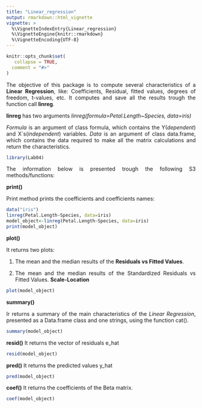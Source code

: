 ```yaml
---
title: "Linear_regression"
output: rmarkdown::html_vignette
vignette: >
  %\VignetteIndexEntry{Linear_regression}
  %\VignetteEngine{knitr::rmarkdown}
  %\VignetteEncoding{UTF-8}
---
```


```r
knitr::opts_chunk$set(
   collapse = TRUE,
  comment = "#>"
)
```

<style>
body {
text-align: justify}
</style>
The objective of this package is to compute several characteristics of a
**Linear Regression**, like: Coefficients, Residual, fitted values, degrees of
freedom, t-values, etc. It computes and save all the results trough the function call
**linreg**.

**linreg** has two arguments *linreg(formula=Petal.Length~Species, data=iris)*

*Formula* is an argument of class formula, which contains the
Y(*dependent*) and X´s(*independent*) variables.
*Data* is an argument of class data.frame, which contains the data required to
make all the matrix calculations and return the characteristics.

```r
library(Lab04)
```


The information below is presented trough the following S3 methods/functions:


**print()**

Print method prints the coefficients and coefficients names:

```r
data("iris")
linreg(Petal.Length~Species, data=iris)
model_object<-linreg(Petal.Length~Species, data=iris)
print(model_object)
```

**plot()**

It returns two plots: 

1. The mean and the median results of the **Residuals vs Fitted Values**.

1. The mean and the median results of the Standardized Residuals vs Fitted Values. **Scale-Location**

```r
plot(model_object)
```

**summary()**

Ir returns a summary of the main characteristics of the *Linear Regression*, presented as a Data.frame class and one strings, using the function cat().

```r
summary(model_object)
```

**resid()**
It returns the vector of residuals e_hat
```r
resid(model_object)
```

**pred()**
It returns the predicted values y_hat
```r
pred(model_object)
```

**coef()**
It returns the coefficients of the Beta matrix.
```r
coef(model_object)
```
